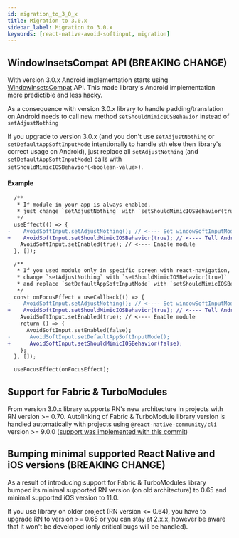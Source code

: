 ```yaml
---
id: migration_to_3_0_x
title: Migration to 3.0.x
sidebar_label: Migration to 3.0.x
keywords: [react-native-avoid-softinput, migration]
---
```


## WindowInsetsCompat API (BREAKING CHANGE)

With version 3.0.x Android implementation starts using [WindowInsetsCompat](https://developer.android.com/reference/androidx/core/view/WindowInsetsCompat) API. This made library's Android implementation more predictible and less hacky.

As a consequence with version 3.0.x library to handle padding/translation on Android needs to call new method `setShouldMimicIOSBehavior` instead of `setAdjustNothing`

If you upgrade to version 3.0.x (and you don't use `setAdjustNothing` or `setDefaultAppSoftInputMode` intentionally to handle sth else then library's correct usage on Android), just replace all `setAdjustNothing` (and `setDefaultAppSoftInputMode`) calls with `setShouldMimicIOSBehavior(<boolean-value>)`.

#### Example

```diff
  /**
   * If module in your app is always enabled,
   * just change `setAdjustNothing` with `setShouldMimicIOSBehavior(true)`
   */
  useEffect(() => {
-    AvoidSoftInput.setAdjustNothing(); // <---- Set windowSoftInputMode on Android to match iOS behavior
+    AvoidSoftInput.setShouldMimicIOSBehavior(true); // <---- Tell Android that library will handle keyboard insets manually to match iOS behavior
    AvoidSoftInput.setEnabled(true); // <---- Enable module
  }, []);

  /**
   * If you used module only in specific screen with react-navigation,
   * change `setAdjustNothing` with `setShouldMimicIOSBehavior(true)`
   * and replace `setDefaultAppSoftInputMode` with `setShouldMimicIOSBehavior(false)`
   */
  const onFocusEffect = useCallback(() => {
-    AvoidSoftInput.setAdjustNothing(); // <---- Set windowSoftInputMode on Android to match iOS behavior
+    AvoidSoftInput.setShouldMimicIOSBehavior(true); // <---- Tell Android that library will handle keyboard insets manually to match iOS behavior
    AvoidSoftInput.setEnabled(true); // <---- Enable module
    return () => {
      AvoidSoftInput.setEnabled(false);
-      AvoidSoftInput.setDefaultAppSoftInputMode();
+      AvoidSoftInput.setShouldMimicIOSBehavior(false);
    };
  }, []);

  useFocusEffect(onFocusEffect);
```

## Support for Fabric & TurboModules

From version 3.0.x library supports RN's new architecture in projects with RN version >= 0.70. Autolinking of Fabric & TurboModule library version is handled automatically with projects using `@react-native-community/cli` version >= 9.0.0 ([support was implemented with this commit](https://github.com/react-native-community/cli/commit/86df104250608977130378b9b59d8a9e12d0212a))

## Bumping minimal supported React Native and iOS versions (BREAKING CHANGE)

As a result of introducing support for Fabric & TurboModules library bumped its minimal supported RN version (on old architecture) to 0.65 and minimal supported iOS version to 11.0.

If you use library on older project (RN version <= 0.64), you have to upgrade RN to version >= 0.65 or you can stay at 2.x.x, however be aware that it won't be developed (only critical bugs will be handled).
